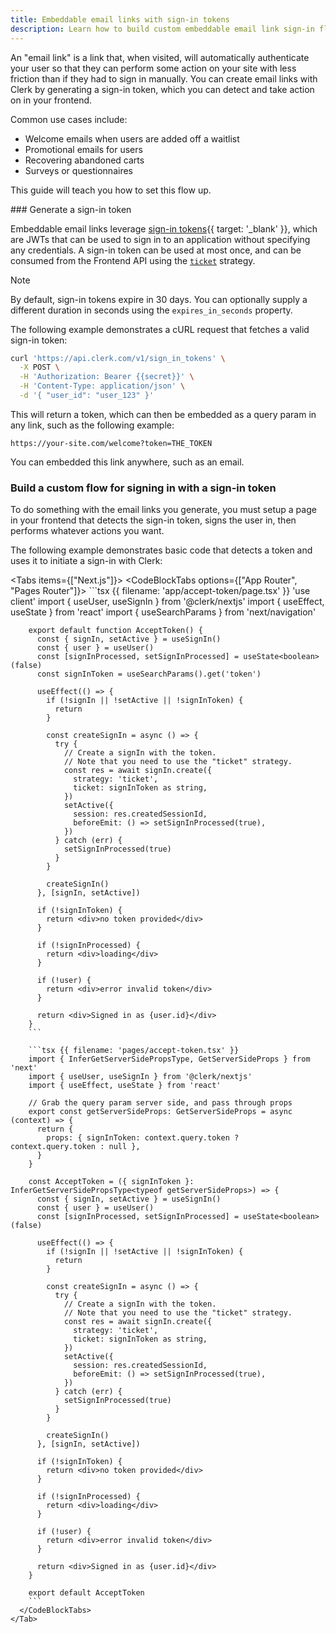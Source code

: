 ```yaml
---
title: Embeddable email links with sign-in tokens
description: Learn how to build custom embeddable email link sign-in flows to increase user engagement and reduce drop off in transactional emails, SMS's, and more.
---
```


An "email link" is a link that, when visited, will automatically authenticate your user so that they can perform some action on your site with less friction than if they had to sign in manually. You can create email links with Clerk by generating a sign-in token, which you can detect and take action on in your frontend.

Common use cases include:

- Welcome emails when users are added off a waitlist
- Promotional emails for users
- Recovering abandoned carts
- Surveys or questionnaires

This guide will teach you how to set this flow up.

<Steps>
  ### Generate a sign-in token

  Embeddable email links leverage [sign-in tokens](/docs/reference/backend-api/tag/Sign-in-Tokens#operation/CreateSignInToken){{ target: '_blank' }}, which are JWTs that can be used to sign in to an application without specifying any credentials. A sign-in token can be used at most once, and can be consumed from the Frontend API using the [`ticket`](/docs/references/javascript/sign-in/sign-in#sign-in-create-params) strategy.

  > [!NOTE]
  > By default, sign-in tokens expire in 30 days. You can optionally supply a different duration in seconds using the `expires_in_seconds` property.

  The following example demonstrates a cURL request that fetches a valid sign-in token:

  ```bash
  curl 'https://api.clerk.com/v1/sign_in_tokens' \
    -X POST \
    -H 'Authorization: Bearer {{secret}}' \
    -H 'Content-Type: application/json' \
    -d '{ "user_id": "user_123" }'
  ```

  This will return a token, which can then be embedded as a query param in any link, such as the following example:

  `https://your-site.com/welcome?token=THE_TOKEN`

  You can embedded this link anywhere, such as an email.

  ### Build a custom flow for signing in with a sign-in token

  To do something with the email links you generate, you must setup a page in your frontend that detects the sign-in token, signs the user in, then performs whatever actions you want.

  The following example demonstrates basic code that detects a token and uses it to initiate a sign-in with Clerk:

  <Tabs items={["Next.js"]}>
    <Tab>
      <CodeBlockTabs options={["App Router", "Pages Router"]}>
        ```tsx {{ filename: 'app/accept-token/page.tsx' }}
        'use client'
        import { useUser, useSignIn } from '@clerk/nextjs'
        import { useEffect, useState } from 'react'
        import { useSearchParams } from 'next/navigation'

        export default function AcceptToken() {
          const { signIn, setActive } = useSignIn()
          const { user } = useUser()
          const [signInProcessed, setSignInProcessed] = useState<boolean>(false)
          const signInToken = useSearchParams().get('token')

          useEffect(() => {
            if (!signIn || !setActive || !signInToken) {
              return
            }

            const createSignIn = async () => {
              try {
                // Create a signIn with the token.
                // Note that you need to use the "ticket" strategy.
                const res = await signIn.create({
                  strategy: 'ticket',
                  ticket: signInToken as string,
                })
                setActive({
                  session: res.createdSessionId,
                  beforeEmit: () => setSignInProcessed(true),
                })
              } catch (err) {
                setSignInProcessed(true)
              }
            }

            createSignIn()
          }, [signIn, setActive])

          if (!signInToken) {
            return <div>no token provided</div>
          }

          if (!signInProcessed) {
            return <div>loading</div>
          }

          if (!user) {
            return <div>error invalid token</div>
          }

          return <div>Signed in as {user.id}</div>
        }
        ```

        ```tsx {{ filename: 'pages/accept-token.tsx' }}
        import { InferGetServerSidePropsType, GetServerSideProps } from 'next'
        import { useUser, useSignIn } from '@clerk/nextjs'
        import { useEffect, useState } from 'react'

        // Grab the query param server side, and pass through props
        export const getServerSideProps: GetServerSideProps = async (context) => {
          return {
            props: { signInToken: context.query.token ? context.query.token : null },
          }
        }

        const AcceptToken = ({ signInToken }: InferGetServerSidePropsType<typeof getServerSideProps>) => {
          const { signIn, setActive } = useSignIn()
          const { user } = useUser()
          const [signInProcessed, setSignInProcessed] = useState<boolean>(false)

          useEffect(() => {
            if (!signIn || !setActive || !signInToken) {
              return
            }

            const createSignIn = async () => {
              try {
                // Create a signIn with the token.
                // Note that you need to use the "ticket" strategy.
                const res = await signIn.create({
                  strategy: 'ticket',
                  ticket: signInToken as string,
                })
                setActive({
                  session: res.createdSessionId,
                  beforeEmit: () => setSignInProcessed(true),
                })
              } catch (err) {
                setSignInProcessed(true)
              }
            }

            createSignIn()
          }, [signIn, setActive])

          if (!signInToken) {
            return <div>no token provided</div>
          }

          if (!signInProcessed) {
            return <div>loading</div>
          }

          if (!user) {
            return <div>error invalid token</div>
          }

          return <div>Signed in as {user.id}</div>
        }

        export default AcceptToken
        ```
      </CodeBlockTabs>
    </Tab>
  </Tabs>
</Steps>
